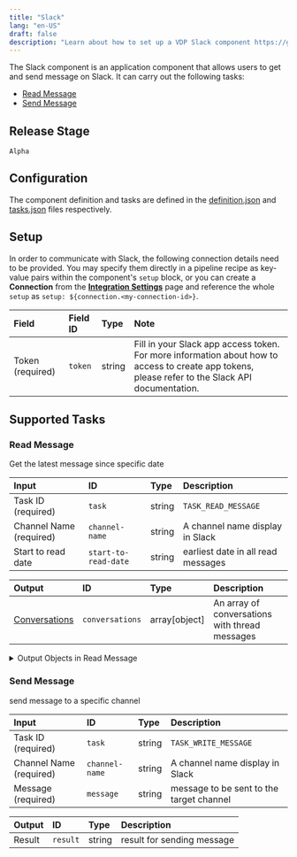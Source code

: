 ```yaml
---
title: "Slack"
lang: "en-US"
draft: false
description: "Learn about how to set up a VDP Slack component https://github.com/instill-ai/instill-core"
---
```


The Slack component is an application component that allows users to get and send message on Slack.
It can carry out the following tasks:
- [Read Message](#read-message)
- [Send Message](#send-message)

## Release Stage

`Alpha`

## Configuration

The component definition and tasks are defined in the [definition.json](https://github.com/instill-ai/component/blob/main/application/slack/v0/config/definition.json) and [tasks.json](https://github.com/instill-ai/component/blob/main/application/slack/v0/config/tasks.json) files respectively.

## Setup


In order to communicate with Slack, the following connection details need to be
provided. You may specify them directly in a pipeline recipe as key-value pairs
within the component's `setup` block, or you can create a **Connection** from
the [**Integration Settings**](https://www.instill.tech/docs/vdp/integration)
page and reference the whole `setup` as `setup:
${connection.<my-connection-id>}`.

<div class="markdown-col-no-wrap" data-col-1 data-col-2>

| Field | Field ID | Type | Note |
| :--- | :--- | :--- | :--- |
| Token (required) | `token` | string | Fill in your Slack app access token. For more information about how to access to create app tokens, please refer to the Slack API documentation.  |

</div>




## Supported Tasks

### Read Message

Get the latest message since specific date

<div class="markdown-col-no-wrap" data-col-1 data-col-2>

| Input | ID | Type | Description |
| :--- | :--- | :--- | :--- |
| Task ID (required) | `task` | string | `TASK_READ_MESSAGE` |
| Channel Name (required) | `channel-name` | string | A channel name display in Slack |
| Start to read date | `start-to-read-date` | string | earliest date in all read messages |
</div>






<div class="markdown-col-no-wrap" data-col-1 data-col-2>

| Output | ID | Type | Description |
| :--- | :--- | :--- | :--- |
| [Conversations](#read-message-conversations) | `conversations` | array[object] | An array of conversations with thread messages |
</div>

<details>
<summary> Output Objects in Read Message</summary>

<h4 id="read-message-conversations">Conversations</h4>

<div class="markdown-col-no-wrap" data-col-1 data-col-2>

| Field | Field ID | Type | Note |
| :--- | :--- | :--- | :--- |
| Last Date | `last-date` | string | Date of the last message |
| Start Conversation Message | `message` | string | message to start a conversation |
| Start Date | `start-date` | string | when a conversation starts |
| [Replied messages](#read-message-replied-messages) | `thread-reply-messages` | array | replies in a conversation |
| User UID | `user-id` | string | unique id from Slack |
| User Name | `user-name` | string | user name in Slack |
</div>

<h4 id="read-message-replied-messages">Replied Messages</h4>

<div class="markdown-col-no-wrap" data-col-1 data-col-2>

| Field | Field ID | Type | Note |
| :--- | :--- | :--- | :--- |
| Replied Time | `datetime` | string | replied datetime |
| Replied Message | `message` | string | message to reply a conversation |
| User UID | `user-id` | string | unique id from Slack |
| User Name | `user-name` | string | user name in Slack |
</div>
</details>

### Send Message

send message to a specific channel

<div class="markdown-col-no-wrap" data-col-1 data-col-2>

| Input | ID | Type | Description |
| :--- | :--- | :--- | :--- |
| Task ID (required) | `task` | string | `TASK_WRITE_MESSAGE` |
| Channel Name (required) | `channel-name` | string | A channel name display in Slack |
| Message (required) | `message` | string | message to be sent to the target channel |
</div>






<div class="markdown-col-no-wrap" data-col-1 data-col-2>

| Output | ID | Type | Description |
| :--- | :--- | :--- | :--- |
| Result | `result` | string | result for sending message |
</div>
